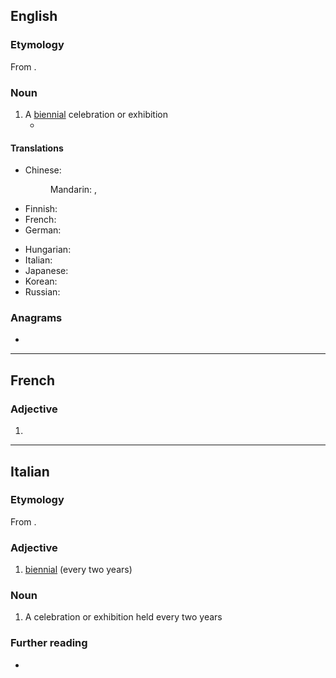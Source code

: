 {{also|biennálé}}
==English==

===Etymology===
From {{bor|en|it|biennale}}.

===Noun===
{{en-noun}}

# A [[biennial]] celebration or exhibition
#* {{quote-journal|en|2007|February 25|William Shaw|We Are Not a Muse|New York Times|url=http://www.nytimes.com/2007/02/25/magazine/25stylefrancesca.t.html
|passage=In Venice for the 2005 '''biennale''' with the architect David Adjaye and the artist Olafur Eliasson. 6.}}

====Translations====
{{trans-top|a biennial celebration or exhibition}}
* Chinese:
*: Mandarin: {{t|cmn|雙年展|sc=Hani}}, {{t|cmn|双年展|tr=shuāngniánzhǎn|sc=Hani}} {{qualifier|exhibition}}
* Finnish: {{t+|fi|biennaali}}
* French: {{t+|fr|biennale|f}}
* German: {{t+|de|Biennale|f}}
{{trans-mid}}
* Hungarian: {{t+|hu|biennálé}}
* Italian: {{t+|it|biennale|f}}
* Japanese: {{t|ja|ビエンナーレ|tr=biennāre|sc=Jpan}}
* Korean: {{t|ko|비엔날레|sc=Kore}}
* Russian: {{t+|ru|биенна́ле|n}}
{{trans-bottom}}

===Anagrams===
* {{anagrams|en|a=abeeilnn|balenine|labenine}}

----

==French==

===Adjective===
{{head|fr|adjective form}}

# {{feminine singular of|fr|biennal}}

----

==Italian==

===Etymology===
From {{der|it|LL.|biennalis}}.

===Adjective===
{{it-adj|biennal|e|i}}

# [[biennial]] (every two years)

===Noun===
{{it-noun|f}}

# A celebration or exhibition held every two years

===Further reading===
* {{R:it:Treccani}}